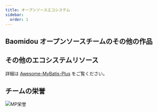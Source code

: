 ```yaml
---
title: オープンソースエコシステム
sidebar:
  order: 1
---
```



## Baomidou オープンソースチームのその他の作品

<CardGrid>
  <LinkCard
    title="MybatisX"
    description="完全無料で強力なIDEAプラグイン。ジャンプ、自動補完、SQL生成、コード生成をサポート。"
    href="https://github.com/baomidou/MybatisX"
  />
  <LinkCard
    title="Mybatis-Mate"
    description="MyBatis-Plus向けエンタープライズモジュール。シャーディング、データ監査、フィールド暗号化、データバインディング、データ権限、テーブル構造からの自動SQL生成・メンテナンスなどの高度な機能をサポート。"
    href="https://gitee.com/baomidou/mybatis-mate-examples"
  />
  <LinkCard
    title="AiZuDa"
    description="愛組搭 - ローコード開発プラットフォームコンポーネントライブラリ。"
    href="https://gitee.com/aizuda"
  />
  <LinkCard
    title="FlowLong"
    description="真の国産ワークフローエンジン。中国特有の承認フローに匠の技で対応。"
    href="https://gitee.com/aizuda/flowlong"
  />
  <LinkCard
    title="SnailJob"
    description="分散型タスクリトライおよびスケジューリングプラットフォーム。"
    href="https://gitee.com/aizuda/snail-job"
  />
  <LinkCard
    title="Dynamic-Datasource"
    description="SpringBootベースのマルチデータソースコンポーネント。強力な機能を備え、Seata分散トランザクションをサポート。"
    href="https://gitee.com/baomidou/dynamic-datasource-spring-boot-starter"
  />
  <LinkCard
    title="Lock4j"
    description="SpringBootベースで、RedisTemplate、Redission、Zookeeperを同時にサポートする分散ロックコンポーネント。"
    href="https://gitee.com/baomidou/lock4j"
  />
  <LinkCard
    title="Shuan"
    description="Pac4J-JWTベースのWEBセキュリティコンポーネント。迅速な統合が可能。"
    href="https://gitee.com/baomidou/shaun"
  />
  <LinkCard
    title="Kisso"
    description="Cookieベースのシングルサインオンコンポーネント。"
    href="https://github.com/baomidou/kisso"
  />
  <LinkCard
    title="Kaptcha"
    description="SpringBootとGoogle Kaptchaに基づくシンプルなCAPTCHAコンポーネント。シンプルなCAPTCHAならこれを選びましょう。"
    href="https://gitee.com/baomidou/kaptcha-spring-boot-starter"
  />
</CardGrid>

## その他のエコシステムリソース

詳細は [Awesome-MyBatis-Plus](https://github.com/baomidou/awesome-mybatis-plus) をご覧ください。

## チームの栄誉

![MP栄誉](/images/content/honor.jpeg)
